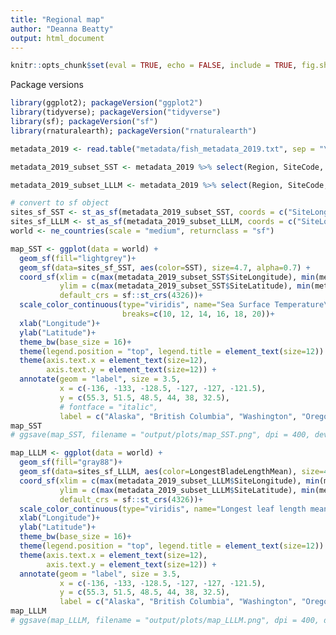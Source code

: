 ```yaml
---
title: "Regional map"
author: "Deanna Beatty"
output: html_document
---
```


```r
knitr::opts_chunk$set(eval = TRUE, echo = FALSE, include = TRUE, fig.show=TRUE) #global options
```

Package versions

```r
library(ggplot2); packageVersion("ggplot2")
library(tidyverse); packageVersion("tidyverse")
library(sf); packageVersion("sf")
library(rnaturalearth); packageVersion("rnaturalearth")
```

```r

metadata_2019 <- read.table("metadata/fish_metadata_2019.txt", sep = "\t", header = TRUE) 

metadata_2019_subset_SST <- metadata_2019 %>% select(Region, SiteCode, LongestBladeLengthMean, SST, SiteLongitude, SiteLatitude) %>% distinct() %>% na.omit()

metadata_2019_subset_LLLM <- metadata_2019 %>% select(Region, SiteCode, LongestBladeLengthMean, SiteLongitude, SiteLatitude) %>% distinct() %>% na.omit()

# convert to sf object
sites_sf_SST <- st_as_sf(metadata_2019_subset_SST, coords = c("SiteLongitude", "SiteLatitude"), crs = 4326, agr = "constant")
sites_sf_LLLM <- st_as_sf(metadata_2019_subset_LLLM, coords = c("SiteLongitude", "SiteLatitude"), crs = 4326, agr = "constant")
world <- ne_countries(scale = "medium", returnclass = "sf")

map_SST <- ggplot(data = world) + 
  geom_sf(fill="lightgrey")+
  geom_sf(data=sites_sf_SST, aes(color=SST), size=4.7, alpha=0.7) + 
  coord_sf(xlim = c(max(metadata_2019_subset_SST$SiteLongitude), min(metadata_2019_subset_SST$SiteLongitude-4)), 
           ylim = c(max(metadata_2019_subset_SST$SiteLatitude), min(metadata_2019_subset_SST$SiteLatitude)),
           default_crs = sf::st_crs(4326))+
  scale_color_continuous(type="viridis", name="Sea Surface Temperature\n",
                         breaks=c(10, 12, 14, 16, 18, 20))+
  xlab("Longitude")+
  ylab("Latitude")+
  theme_bw(base_size = 16)+
  theme(legend.position = "top", legend.title = element_text(size=12)) +
  theme(axis.text.x = element_text(size=12),
        axis.text.y = element_text(size=12)) +
  annotate(geom = "label", size = 3.5,
           x = c(-136, -133, -128.5, -127, -127, -121.5), 
           y = c(55.3, 51.5, 48.5, 44, 38, 32.5),
           # fontface = "italic",
           label = c("Alaska", "British Columbia", "Washington", "Oregon", "Bodega Bay", "San Diego"))
map_SST
# ggsave(map_SST, filename = "output/plots/map_SST.png", dpi = 400, device = "png", width = 8.5, height = 11, units = "in")

map_LLLM <- ggplot(data = world) + 
  geom_sf(fill="gray88")+
  geom_sf(data=sites_sf_LLLM, aes(color=LongestBladeLengthMean), size=4.2, alpha=0.7) + 
  coord_sf(xlim = c(max(metadata_2019_subset_LLLM$SiteLongitude), min(metadata_2019_subset_LLLM$SiteLongitude-4)), 
           ylim = c(max(metadata_2019_subset_LLLM$SiteLatitude), min(metadata_2019_subset_LLLM$SiteLatitude)),
           default_crs = sf::st_crs(4326))+
  scale_color_continuous(type="viridis", name="Longest leaf length mean (mm)\n", breaks=c(100, 500, 1000))+
  xlab("Longitude")+
  ylab("Latitude")+
  theme_bw(base_size = 16)+
  theme(legend.position = "top", legend.title = element_text(size=12)) +
  theme(axis.text.x = element_text(size=12),
        axis.text.y = element_text(size=12)) +
  annotate(geom = "label", size = 3.5,
           x = c(-136, -133, -128.5, -127, -127, -121.5), 
           y = c(55.3, 51.5, 48.5, 44, 38, 32.5),
           label = c("Alaska", "British Columbia", "Washington", "Oregon", "Bodega Bay", "San Diego"))
map_LLLM
# ggsave(map_LLLM, filename = "output/plots/map_LLLM.png", dpi = 400, device = "png", width = 8.5, height = 11, units = "in")

```